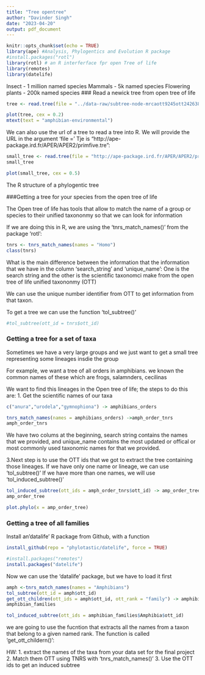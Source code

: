 ```yaml
---
title: "Tree opentree"
author: "Davinder Singh"
date: "2023-04-20"
output: pdf_document
---
```


```r
knitr::opts_chunk$set(echo = TRUE)
library(ape) #Analysis, Phylogentics and Evolution R package
#install.packages("rotl")
library(rotl) # an R interferface fpr open Tree of life
library(remotes)
library(datelife)
```

Insect - 1 million named species
Mammals - 5k named species 
Flowering plants - 200k named species
### Read a newick tree from open tree of life

```r
tree <- read.tree(file = "../data-raw/subtree-node-mrcaott9245ott242638-Salamandroidea--Sirenoidea (1).tre")
```
```r
plot(tree, cex = 0.2)
mtext(text = "amphibian-environmental")
```

We can also use the url of a tree to read a tree into R. We will provide the URL in the argument 'file ='
Tje is "http://ape-package.ird.fr/APER/APER2/primfive.tre":
```r
small_tree <- read.tree(file = "http://ape-package.ird.fr/APER/APER2/primfive.tre")
small_tree
```

```r
plot(small_tree, cex = 0.5)
```
The R structure of a phylogentic tree

###Getting a tree for your species from the open tree of life

The Open tree of life has tools that allow to match the name of a group or species to their unified taxononmy so that we can look for information

If we are doing this in R, we are using the 'tnrs_match_names()' from the package 'rotl':
```r
tnrs <- tnrs_match_names(names = "Homo")
class(tnrs)
```

What is the main difference between the information that the information that we have in the column 'search_string' and 'unique_name':
One is the search string and the other is the scientific taxonomci make from the open tree of life unified taxononmy (OTT)

We can use the unique number identifier from OTT to get information from that taxon.

To get a tree we can use the function 'tol_subtree()'
```r
#tol_subtree(ott_id = tnrs$ott_id)
```

### Getting a tree for a set of taxa

Sometimes we have a very large groups and we just want to get a small tree representing some lineages insdie the group

For example, we want a tree of all orders in amphibians. we known the common names of these which are frogs, salamnders, cecilinas

We want to find this lineages in the Open tree of life; the steps to do this are:
1. Get the scientific names of our taxa
```r
c("anura","urodela","gymnophiona") -> amphibians_orders
```

```r
tnrs_match_names(names = amphibians_orders) ->amph_order_tnrs
amph_order_tnrs
```
We have two colums at the beginning, search string contains the names that we provided, and unique_name contains the most updated or offical or most commonly used taxonomic names for that we provided.

3.Next step is to use the OTT ids that we got to extract the tree containing those lineages.
If we have only one name or lineage, we can use 'tol_subtree()'
If we have more than one names, we will use 'tol_induced_subtree()'

```r
tol_induced_subtree(ott_ids = amph_order_tnrs$ott_id) -> amp_order_tree
amp_order_tree
```
```r
plot.phylo(x = amp_order_tree)
```

### Getting a tree of all families

Install an'datalife' R package from Github, with a function


```r
install_github(repo = "phylotastic/datelife", force = TRUE)

```
```r
#install.packages("remotes")
install.packages("datelife")
```

Now we can use the 'datalife' package, but we have to load it first
```r
amph <-tnrs_match_names(names = "Amphibians")
tol_subtree(ott_id = amph$ott_id)
get_ott_children(ott_ids = amph$ott_id, ott_rank = "family") -> amphibian_families
amphibian_families
```
```r
tol_induced_subtree(ott_ids = amphibian_families$Amphibia$ott_id)
```


we are going to use the fucntion that extracts all the names from a taxon that belong to a given named rank. The function is called 'get_ott_childern()':

HW:
1. extract the names of the taxa from your data set for the final project
2. Match them OTT using TNRS with 'tnrs_match_names()'
3. Use the OTT ids to get an induced subtree
